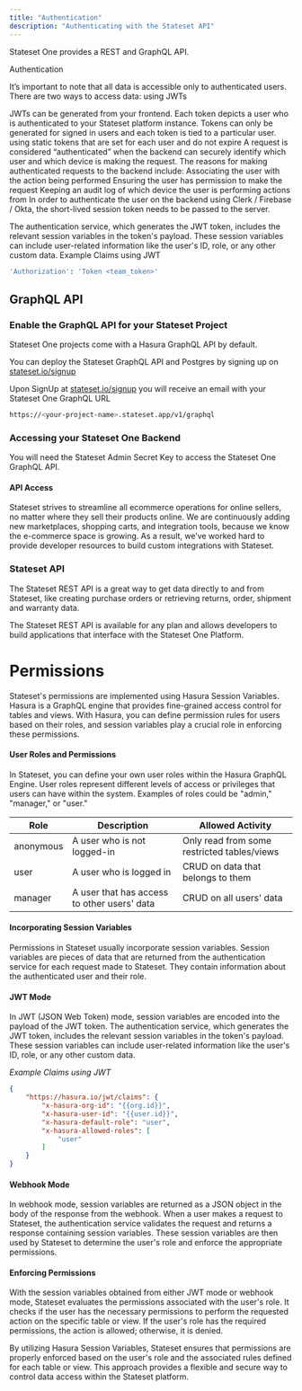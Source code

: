```yaml
---
title: "Authentication"
description: "Authenticating with the Stateset API"
---
```


Stateset One provides a REST and GraphQL API.

Authentication

It’s important to note that all data is accessible only to authenticated users. There are two ways to access data:
using JWTs

JWTs can be generated from your frontend. Each token depicts a user who is authenticated to your Stateset platform instance. Tokens can only be generated for signed in users and each token is tied to a particular user.
using static tokens that are set for each user and do not expire
A request is considered “authenticated” when the backend can securely identify which user and which device is making the request. The reasons for making authenticated requests to the backend include:
Associating the user with the action being performed
Ensuring the user has permission to make the request
Keeping an audit log of which device the user is performing actions from
In order to authenticate the user on the backend using Clerk / Firebase / Okta, the short-lived session token needs to be passed to the server.

The authentication service, which generates the JWT token, includes the relevant session variables in the token's payload. These session variables can include user-related information like the user's ID, role, or any other custom data.
Example Claims using JWT

```bash
'Authorization': 'Token <team_token>'
```

## GraphQL API

### Enable the GraphQL API for your Stateset Project

Stateset One projects come with a Hasura GraphQL API by default.

You can deploy the Stateset GraphQL API and Postgres by signing up on [stateset.io/signup](https://stateset.io/signup)

Upon SignUp at [stateset.io/signup](https://stateset.io/signup) you will receive an email with your Stateset One GraphQL URL

```bash
https://<your-project-name>.stateset.app/v1/graphql
```

### Accessing your Stateset One Backend

You will need the Stateset Admin Secret Key to access the Stateset One GraphQL API.

#### API Access

Stateset strives to streamline all ecommerce operations for online sellers, no matter where they sell their products online. We are continuously adding new marketplaces, shopping carts, and integration tools, because we know the e-commerce space is growing. As a result, we’ve worked hard to provide developer resources to build custom integrations with Stateset.

### Stateset API

The Stateset REST API is a great way to get data directly to and from Stateset, like creating purchase orders or retrieving returns, order, shipment and warranty data.

The Stateset REST API is available for any plan and allows developers to build applications that interface with the Stateset One Platform.

# Permissions

Stateset's permissions are implemented using Hasura Session Variables. Hasura is a GraphQL engine that provides fine-grained access control for tables and views. With Hasura, you can define permission rules for users based on their roles, and session variables play a crucial role in enforcing these permissions.

#### User Roles and Permissions

In Stateset, you can define your own user roles within the Hasura GraphQL Engine. User roles represent different levels of access or privileges that users can have within the system. Examples of roles could be "admin," "manager," or "user."

| Role      | Description                                 | Allowed Activity                            |
| --------- | ------------------------------------------- | ------------------------------------------- |
| anonymous | A user who is not logged-in                 | Only read from some restricted tables/views |
| user      | A user who is logged in                     | CRUD on data that belongs to them           |
| manager   | A user that has access to other users' data | CRUD on all users' data                     |

#### Incorporating Session Variables

Permissions in Stateset usually incorporate session variables. Session variables are pieces of data that are returned from the authentication service for each request made to Stateset. They contain information about the authenticated user and their role.

#### JWT Mode

In JWT (JSON Web Token) mode, session variables are encoded into the payload of the JWT token. The authentication service, which generates the JWT token, includes the relevant session variables in the token's payload. These session variables can include user-related information like the user's ID, role, or any other custom data.

_Example Claims using JWT_

```json
{
	"https://hasura.io/jwt/claims": {
		"x-hasura-org-id": "{{org.id}}",
		"x-hasura-user-id": "{{user.id}}",
		"x-hasura-default-role": "user",
		"x-hasura-allowed-roles": [
			"user"
		]
	}
}
```

#### Webhook Mode

In webhook mode, session variables are returned as a JSON object in the body of the response from the webhook. When a user makes a request to Stateset, the authentication service validates the request and returns a response containing session variables. These session variables are then used by Stateset to determine the user's role and enforce the appropriate permissions.

#### Enforcing Permissions

With the session variables obtained from either JWT mode or webhook mode, Stateset evaluates the permissions associated with the user's role. It checks if the user has the necessary permissions to perform the requested action on the specific table or view. If the user's role has the required permissions, the action is allowed; otherwise, it is denied.

By utilizing Hasura Session Variables, Stateset ensures that permissions are properly enforced based on the user's role and the associated rules defined for each table or view. This approach provides a flexible and secure way to control data access within the Stateset platform.

